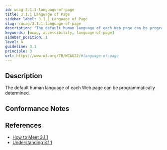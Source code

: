 ```yaml
---
id: wcag-3.1.1-language-of-page
title: 3.1.1 Language of Page
sidebar_label: 3.1.1 Language of Page
slug: /wcag/3.1.1-language-of-page
description: "The default human language of each Web page can be programmatically determined."
keywords: [wcag, accessibility, language-of-page]
sidebar_position: 1
level: A
guideline: 3.1
principle: 3
url: https://www.w3.org/TR/WCAG22/#language-of-page
---
```


## Description

The default human language of each Web page can be programmatically determined.

## Conformance Notes

<Project name="ads">
  <Support/>
</Project>


## References

- [How to Meet 3.1.1](https://www.w3.org/WAI/WCAG22/quickref/#language-of-page)
- [Understanding 3.1.1](https://www.w3.org/WAI/WCAG22/Understanding/language-of-page.html)


